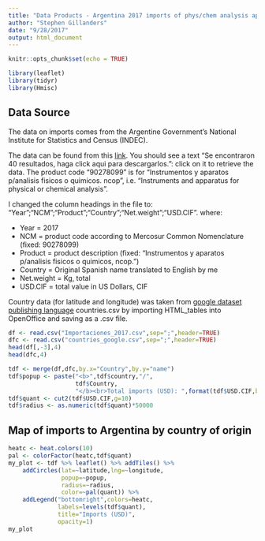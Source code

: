 ```yaml
---
title: "Data Products - Argentina 2017 imports of phys/chem analysis apparatus"
author: "Stephen Gillanders"
date: "9/28/2017"
output: html_document
---
```


```r
knitr::opts_chunk$set(echo = TRUE)
```
```r
library(leaflet)
library(tidyr)
library(Hmisc)
```
## Data Source

The data on imports comes from the Argentine Government's National Institute for Statistics and Census (INDEC).

The data can be found from this [link](https://comex.indec.gov.ar/search/imports/2017/Y/90278099/C). You should see a text "Se encontraron 40 resultados, haga click aqui para descargarlos.": click on it to retrieve the data. The product code "90278099" is for "Instrumentos y aparatos p/analisis fisicos o quimicos. ncop", i.e. "Instruments and apparatus for physical or chemical analysis".

I changed the column headings in the file to:
"Year";"NCM";"Product";"Country";"Net.weight";"USD.CIF".
where:

- Year =  2017
- NCM = product code according to Mercosur Common Nomenclature (fixed: 90278099)
- Product = product description (fixed: "Instrumentos y aparatos p/analisis fisicos o quimicos, ncop.")
- Country = Original Spanish name translated to English by me
- Net.weight = Kg, total
- USD.CIF = total value in US Dollars, CIF

Country data (for latitude and longitude) was taken from [google dataset publishing language](https://developers.google.com/public-data/docs/canonical/countries_csv) countries.csv by importing HTML_tables into OpenOffice and saving as a .csv file.


```r
df <- read.csv("Importaciones_2017.csv",sep=";",header=TRUE)
dfc <- read.csv("countries_google.csv",sep=";",header=TRUE)
head(df[,-3],4)
head(dfc,4)
```
```r
tdf <- merge(df,dfc,by.x="Country",by.y="name")
tdf$popup <- paste("<b>",tdf$country,"/",
                   tdf$Country,
                   "</b><br>Total imports (USD): ",format(tdf$USD.CIF,big.mark=","))
tdf$quant <- cut2(tdf$USD.CIF,g=10)
tdf$radius <- as.numeric(tdf$quant)*50000
```

## Map of imports to Argentina by country of origin

```r
heatc <- heat.colors(10)
pal <- colorFactor(heatc,tdf$quant)
my_plot <- tdf %>% leaflet() %>% addTiles() %>% 
    addCircles(lat=~latitude,lng=~longitude,
               popup=~popup,
               radius=~radius,
               color=~pal(quant)) %>%
    addLegend("bottomright",colors=heatc,
              labels=levels(tdf$quant),
              title="Imports (USD)",
              opacity=1)
my_plot
```

